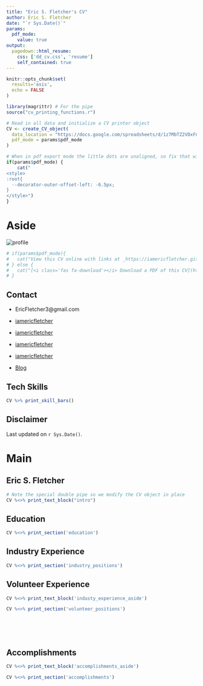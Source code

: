 ```yaml
---
title: "Eric S. Fletcher's CV"
author: Eric S. Fletcher
date: "`r Sys.Date()`"
params:
  pdf_mode:
    value: true
output:
  pagedown::html_resume:
    css: ['dd_cv.css', 'resume']
    self_contained: true
---
```


```r
knitr::opts_chunk$set(
  results='asis', 
  echo = FALSE
)

library(magrittr) # For the pipe
source("cv_printing_functions.r")

# Read in all data and initialize a CV printer object
CV <- create_CV_object(
  data_location = "https://docs.google.com/spreadsheets/d/1z7MbTZ2VDxFnMxAeEYk6Y8XQdxSfNAhNgFpIMZwE6Wc/edit#gid=917338460",  
  pdf_mode = params$pdf_mode
)

```


```r
# When in pdf export mode the little dots are unaligned, so fix that with some conditional CSS.
if(params$pdf_mode) {
    cat("
<style>
:root{
  --decorator-outer-offset-left: -6.5px;
}
</style>")
}
```


Aside
================================================================================

<img src="profile_pic_circular.png" alt="profile">



```r
# if(params$pdf_mode){
#   cat("View this CV online with links at _https://iamericfletcher.github.io/distill_blog/cv.html_")
# } else {
#   cat("[<i class='fas fa-download'></i> Download a PDF of this CV](https://github.com/iamericfletcher/resume/raw/master/cv.pdf)")
# }
```


Contact {#contact}
--------------------------------------------------------------------------------


- <i class="fa fa-envelope"></i> EricFletcher3@gmail.com

- <i class="fa fa-linkedin"></i> [iamericfletcher](https://www.linkedin.com/in/iamericfletcher/)

- <i class="fa fa-github"></i> [iamericfletcher](https://github.com/iamericfletcher)

- <i class="fa fa-stack-overflow"></i> [iamericfletcher](https://stackoverflow.com/users/13356730/iamericfletcher?tab=profile)

- <i class="fa fa-twitter"></i> [iamericfletcher](https://twitter.com/iamericfletcher)

- <i class="fa fa-home"></i> [Blog](http://iamericfletcher.github.io/distill_blog/)



Tech Skills {#skills}
--------------------------------------------------------------------------------

```r
CV %>% print_skill_bars()
```



Disclaimer {#disclaimer}
--------------------------------------------------------------------------------





Last updated on `r Sys.Date()`.



Main
================================================================================

Eric S. Fletcher {#title}
--------------------------------------------------------------------------------

```r
# Note the special double pipe so we modify the CV object in place
CV %<>% print_text_block("intro") 
```



Education {data-icon=graduation-cap data-concise=true}
--------------------------------------------------------------------------------

```r
CV %<>% print_section('education')
```



Industry Experience {data-icon=suitcase}
--------------------------------------------------------------------------------

```r
CV %<>% print_section('industry_positions')

```


Volunteer Experience {data-icon=hands-helping}
--------------------------------------------------------------------------------

::: aside
```r
CV %<>% print_text_block('industy_experience_aside')
```
:::


```r
CV %<>% print_section('volunteer_positions')
```

<!-- These breaks just force a new page so section doesnt get cut off -->
<br>
<br>
<br>

Accomplishments {data-icon=thumbs-up}
--------------------------------------------------------------------------------

::: aside
```r
CV %<>% print_text_block('accomplishments_aside')
```
:::

```r
CV %<>% print_section('accomplishments')
```